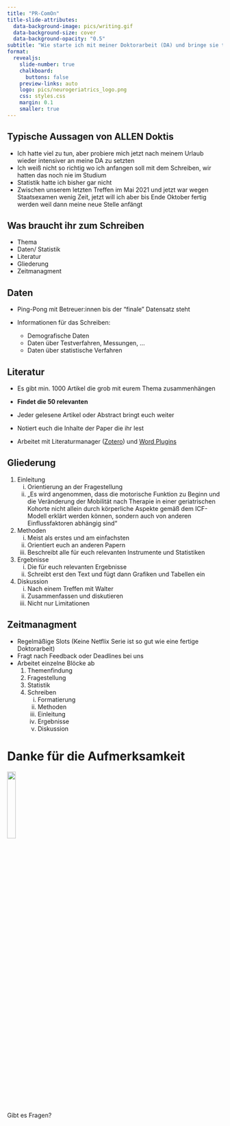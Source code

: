 ```yaml
---
title: "PR-ComOn"
title-slide-attributes:
  data-background-image: pics/writing.gif
  data-background-size: cover
  data-background-opacity: "0.5"
subtitle: "Wie starte ich mit meiner Doktorarbeit (DA) und bringe sie tatsächlich auf die Zielgerade"
format:
  revealjs: 
    slide-number: true
    chalkboard: 
      buttons: false
    preview-links: auto
    logo: pics/neurogeriatrics_logo.png
    css: styles.css
    margin: 0.1
    smaller: true
---
```


## Typische Aussagen von ALLEN Doktis

::: {.incremental}
-   Ich hatte viel zu tun, aber probiere mich jetzt nach meinem Urlaub wieder intensiver an meine DA zu setzten
-   Ich weiß nicht so richtig wo ich anfangen soll mit dem Schreiben, wir hatten das noch nie im Studium
-   Statistik hatte ich bisher gar nicht
-   Zwischen unserem letzten Treffen im Mai 2021 und jetzt war wegen Staatsexamen wenig Zeit, jetzt will ich aber bis Ende Oktober fertig werden weil dann meine neue Stelle anfängt
:::


## Was braucht ihr zum Schreiben

::: {.incremental}
-   Thema
-   Daten/ Statistik
-   Literatur
-   Gliederung
-   Zeitmanagment
:::


## Daten

::: {.incremental}
-   Ping-Pong mit Betreuer:innen bis der “finale” Datensatz steht

-   Informationen für das Schreiben:
    -   Demografische Daten
    -   Daten über Testverfahren, Messungen, …
    -   Daten über statistische Verfahren
:::


## Literatur

::: {.incremental}
-   Es gibt min. 1000 Artikel die grob mit eurem Thema zusammenhängen
-   **Findet die 50 relevanten**

-   Jeder gelesene Artikel oder Abstract bringt euch weiter
-   Notiert euch die Inhalte der Paper die ihr lest

-   Arbeitet mit Literaturmanager ([Zotero](https://www.zotero.org/)) und [Word Plugins](https://www.zotero.org/support/word_processor_integration)
:::


## Gliederung

::: {.incremental}
1.  Einleitung
    i)    Orientierung an der Fragestellung
    ii)   „Es wird angenommen, dass die motorische Funktion zu Beginn und die Veränderung der Mobilität nach Therapie in einer geriatrischen Kohorte nicht allein durch körperliche Aspekte gemäß dem ICF-Modell erklärt werden können, sondern auch von anderen Einflussfaktoren abhängig sind“

2.  Methoden
    i)   Meist als erstes und am einfachsten
    ii)   Orientiert euch an anderen Papern
    iii)   Beschreibt alle für euch relevanten Instrumente und Statistiken

3.  Ergebnisse
    i)   Die für euch relevanten Ergebnisse
    ii)   Schreibt erst den Text und fügt dann Grafiken und Tabellen ein

4.  Diskussion
    i)   Nach einem Treffen mit Walter
    ii)   Zusammenfassen und diskutieren
    iii)   Nicht nur Limitationen
:::


## Zeitmanagment

::: {.incremental}
-   Regelmäßige Slots (Keine Netflix Serie ist so gut wie eine fertige Doktorarbeit)
-   Fragt nach Feedback oder Deadlines bei uns
-   Arbeitet einzelne Blöcke ab
    1.  Themenfindung
    2.  Fragestellung
    3.  Statistik
    4.  Schreiben
        i)   Formatierung
        ii)   Methoden
        iii)   Einleitung
        iiii)   Ergebnisse
        iiiii)   Diskussion

:::

# Danke für die Aufmerksamkeit{.sub-heading}
![](pics/thanks.gif){fig-align="center" height="20%"}

Gibt es Fragen?

